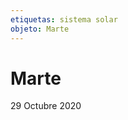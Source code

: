 ```yaml
---
etiquetas: sistema solar
objeto: Marte
---
```


# Marte

<Imagen
  src="registro/marte_20201029_1_img-20201030-wa0020.jpg"
  fecha="20201029"
/>

 29 Octubre 2020